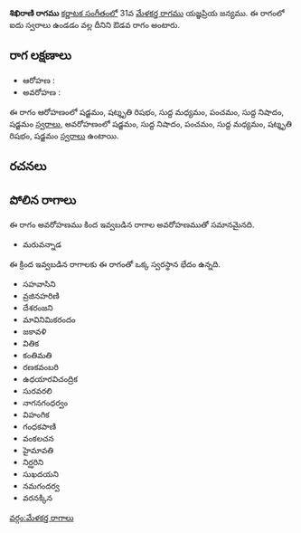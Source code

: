 {{Infobox ragam
	| name          	= శిఖిరాణి
	| synonym	    	= 
	| mela          	= 
	| chakra        	= 
	| janaka        	= 
	| type          	= ఔడవ
	| arohanam      	= {{svaraC|S|R3|M1|P|N1|S'}} 
	| avarohanam    	= {{svaraC|S'|N1|P|M1|R3|S}}
	| jeeva         	=
	| chhaya        	=
	| nyasa         	=
	| vishesha      	= 
	| equivalent  		= 
}}
{{కర్ణాటక సంగీత రాగాలు}}
'''శిఖిరాణి రాగము''' [[కర్ణాటక సంగీతం]]లో 31వ [[మేళకర్త రాగము]] యజ్ఞప్రియ జన్యము.  ఈ రాగంలో ఐదు స్వరాలు ఉండడం వల్ల దీనిని ఔడవ రాగం అంటారు.


==రాగ లక్షణాలు==


* ఆరోహణ : {{svaraC|S|R3|M1|P|N1|S'}} 
* అవరోహణ : {{svaraC|S'|N1|P|M1|R3|S}}

ఈ రాగం ఆరోహణంలో షడ్జమం, షట్శృతి రిషభం, సుద్ద మధ్యమం, పంచమం, సుద్ద నిషాదం, షడ్జమం [[స్వరాలు]], అవరోహణంలో షడ్జమం, సుద్ద నిషాదం, పంచమం, సుద్ద మధ్యమం, షట్శృతి రిషభం, షడ్జమం [[స్వరాలు]] ఉంటాయి.

==రచనలు==



==పోలిన రాగాలు==
ఈ రాగం అవరోహణము కింద ఇవ్వబడిన రాగాల అవరోహణముతో సమానమైనది.
* మరువన్నాడ

ఈ క్రింద ఇవ్వబడిన రాగాలకు ఈ రాగంతో ఒక్క స్వరస్థాన భేదం ఉన్నది.
* సహవాసిని
* వ్రజినహరిణి
* దేశరంజని
* మావినిమికరందం
* జకావళి
* వితిక
* కంతిమతి
* రణకవంబరి
* ఉధయారవిచంద్రిక
* సురవరలి
* నాగనగంధర్వం
* విహంగిక
* గంధకపాణి
* వంకలచన
* హైమావతి
* నిర్ఝరిని
* సుఖదయని
* నమగందర్వ
* వరనక్కిన



[[వర్గం:మేళకర్త రాగాలు]]